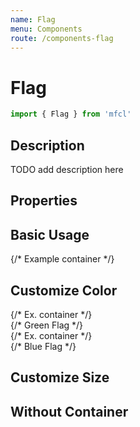 ```yaml
---
name: Flag
menu: Components
route: /components-flag
---
```



# Flag

```javascript
import { Flag } from 'mfcl'
```

## Description

TODO add description here

## Properties

<Props of={Flag} />

## Basic Usage

<Playground>
  {/* Example container */}
  <div style={{ height: '250px', width: '250px', border: '1px solid gray' }}>
    <Flag text={'50% OFF'} />
  </div>
</Playground>

## Customize Color

<Playground>
  {/* Ex. container */}
  <div style={{ height: '250px', width: '250px', border: '1px solid gray', margin: '6px', display: 'inline-block' }}>
    {/* Green Flag */}
    <Flag text={'10% OFF'} backgroundColor={'#119e16'} />
  </div>
  {/* Ex. container */}
  <div style={{ height: '250px', width: '250px', border: '1px solid gray', margin: '6px', display: 'inline-block' }}>
    {/* Blue Flag */}
    <Flag text={'60% OFF'} backgroundColor={'#0094ff'} />
  </div>
</Playground>

## Customize Size

<Playground>
  <div style={{ height: '300px', width: '300px', border: '1px solid gray' }}>
    <Flag text={'BIG BIG BIG BIG BIG BIG BIG BIG SALE 100% OFF'} height={'200px'} width={'275px'} />
  </div>
</Playground>

## Without Container

<Playground>
  <Flag text={'50% OFF'} withoutContainer={true} />
</Playground>

